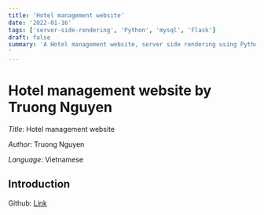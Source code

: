 ```yaml
---
title: 'Hotel management website'
date: '2022-01-16'
tags: ['server-side-rendering', 'Python', 'mysql', 'Flask']
draft: false
summary: 'A Hotel management website, server side rendering using Python flask. This have func as: Ordering, CRUD room, statistical revenue,... 
'
---
```


# Hotel management website by Truong Nguyen

_Title_: Hotel management website

_Author_: Truong Nguyen

_Language_: Vietnamese

## Introduction

Github: [Link](https://github.com/nguyen498/quanlikhachsan)
